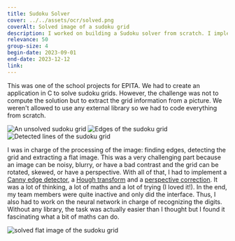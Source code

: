 ```yaml
---
title: Sudoku Solver
cover: ../../assets/ocr/solved.png
coverAlt: Solved image of a sudoku grid
description: I worked on building a Sudoku solver from scratch. I implemented a neural network and features to extract the grid from a picture.
relevance: 50
group-size: 4
begin-date: 2023-09-01
end-date: 2023-12-12
link: 
---
```



This was one of the school projects for EPITA. We had to create an application in C to solve sudoku grids. However, the challenge was not to compute the solution but to extract the grid information from a picture. We weren't allowed to use any external library so we had to code everything from scratch.


<Image src={unsolved} alt="An unsolved sudoku grid" />
<Image src={edges} alt="Edges of the sudoku grid" />
<Image src={lines} alt="Detected lines of the sudoku grid" />

I was in charge of the processing of the image: finding edges, detecting the grid and extracting a flat image. This was a very challenging part because an image can be noisy, blurry, or have a bad contrast and the grid can be rotated, skewed, or have a perspective. With all of that, I had to implement a [Canny edge detector](https://en.wikipedia.org/wiki/Canny_edge_detector), a [Hough transform](https://en.wikipedia.org/wiki/Hough_transform) and a [perspective correction](https://en.wikipedia.org/wiki/Transformation_matrix#Perspective_projection). It was a lot of thinking, a lot of maths and a lot of trying (I loved it!). In the end, my team members were quite inactive and only did the interface. Thus, I also had to work on the neural network in charge of recognizing the digits. Without any library, the task was actually easier than I thought but I found it fascinating what a bit of maths can do.



<Image big src={solved} alt="solved flat image of the sudoku grid" />